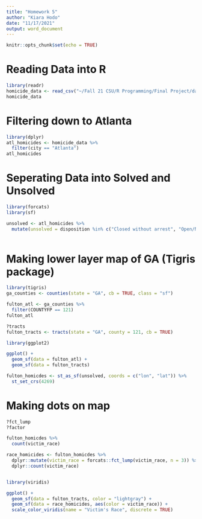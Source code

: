 ```yaml
---
title: "Homework 5"
author: "Kiara Hodo"
date: "11/17/2021"
output: word_document
---
```


```r
knitr::opts_chunk$set(echo = TRUE)
```
# Reading Data into R

```r
library(readr)
homicide_data <- read_csv("~/Fall 21 CSU/R Programming/Final Project/data/homicide-data.csv")
homicide_data
```

# Filtering down to Atlanta

```r
library(dplyr)
atl_homicides <- homicide_data %>%
  filter(city == "Atlanta")
atl_homicides
```
# Seperating Data into Solved and Unsolved 
```r
library(forcats)
library(sf)

unsolved <- atl_homicides %>%
  mutate(unsolved = disposition %in% c("Closed without arrest", "Open/No Arrest"))
  


```

# Making lower layer map of GA (Tigris package)
```r
library(tigris)
ga_counties <- counties(state = "GA", cb = TRUE, class = "sf")

fulton_atl <- ga_counties %>%
  filter(COUNTYFP == 121)
fulton_atl

?tracts
fulton_tracts <- tracts(state = "GA", county = 121, cb = TRUE)

library(ggplot2)

ggplot() + 
  geom_sf(data = fulton_atl) +
  geom_sf(data = fulton_tracts)

```
```r
fulton_homicdes <- st_as_sf(unsolved, coords = c("lon", "lat")) %>% 
  st_set_crs(4269)

```

# Making dots on map 
```r

?fct_lump
?factor

fulton_homicdes %>%
  count(victim_race)

race_homicides <- fulton_homicdes %>%
  dplyr::mutate(victim_race = forcats::fct_lump(victim_race, n = 3)) %>%
  dplyr::count(victim_race)


library(viridis)

ggplot() + 
  geom_sf(data = fulton_tracts, color = "lightgray") + 
  geom_sf(data = race_homicides, aes(color = victim_race)) +
  scale_color_viridis(name = "Victim's Race", discrete = TRUE) 
```

